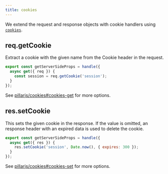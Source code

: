 ```yaml
---
title: cookies
---
```


We extend the request and response objects with cookie handlers using [`cookies`](https://www.npmjs.com/package/cookies).

## req.getCookie

Extract a cookie with the given name from the Cookie header in the request.

```js
export const getServerSideProps = handle({
  async get({ req }) {
    const session = req.getCookie('session');
  }
});
```

See [pillarjs/cookies#cookies-get](https://github.com/pillarjs/cookies/tree/d2111627e8ff2e29f90e75d1f1cc4164c5a07a3f#cookiesget-name--options--) for more options.

## res.setCookie

This sets the given cookie in the response. If the value is omitted, an response header with an expired data is used to delete the cookie. 

```js
export const getServerSideProps = handle({
  async get({ res }) {
    res.setCookie('session', Date.now(), { expires: 300 });
  }
});
```

See [pillarjs/cookies#cookies-set](https://github.com/pillarjs/cookies/tree/d2111627e8ff2e29f90e75d1f1cc4164c5a07a3f#cookiesset-name--value---options--) for more options.